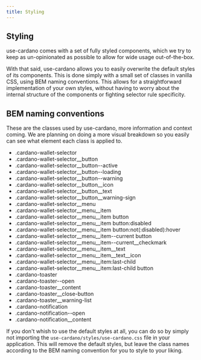 ```yaml
---
title: Styling
---
```


## Styling

use-cardano comes with a set of fully styled components, which we try to keep as un-opinionated as possible to allow for wide usage out-of-the-box.

With that said, use-cardano allows you to easily overwrite the default styles of its components. This is done simply with a small set of classes in vanilla CSS, using BEM naming conventions. This allows for a straightforward implementation of your own styles, without having to worry about the internal structure of the components or fighting selector rule specificity.

## BEM naming conventions

These are the classes used by use-cardano, more information and context coming. We are planning on doing a more visual breakdown so you easily can see what element each class is applied to.

- .cardano-wallet-selector
- .cardano-wallet-selector\_\_button
- .cardano-wallet-selector\_\_button--active
- .cardano-wallet-selector\_\_button--loading
- .cardano-wallet-selector\_\_button--warning
- .cardano-wallet-selector\_\_button\_\_icon
- .cardano-wallet-selector\_\_button\_\_text
- .cardano-wallet-selector\_\_button\_\_warning-sign
- .cardano-wallet-selector\_\_menu
- .cardano-wallet-selector\_\_menu\_\_item
- .cardano-wallet-selector\_\_menu\_\_item button
- .cardano-wallet-selector\_\_menu\_\_item button:disabled
- .cardano-wallet-selector\_\_menu\_\_item button:not(:disabled):hover
- .cardano-wallet-selector\_\_menu\_\_item--current button
- .cardano-wallet-selector\_\_menu\_\_item--current\_\_checkmark
- .cardano-wallet-selector\_\_menu\_\_item\_\_text
- .cardano-wallet-selector\_\_menu\_\_item\_\_text\_\_icon
- .cardano-wallet-selector\_\_menu\_\_item:last-child
- .cardano-wallet-selector\_\_menu\_\_item:last-child button
- .cardano-toaster
- .cardano-toaster--open
- .cardano-toaster\_\_content
- .cardano-toaster\_\_close-button
- .cardano-toaster\_\_warning-list
- .cardano-notification
- .cardano-notification--open
- .cardano-notification\_\_content

If you don't whish to use the default styles at all, you can do so by simply not importing the `use-cardano/styles/use-cardano.css` file in your application. This will remove the default styles, but leave the class names according to the BEM naming convention for you to style to your liking.
